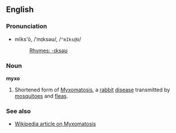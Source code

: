 ==English==
===Pronunciation===
*mĭks'ō, /ˈmɪksəʊ/, /<tt>"mIks@U</tt>/
*:[[Rhymes:English:-ɪksəʊ|Rhymes: -ɪksəʊ]]

===Noun===
'''myxo'''

# Shortened form of [[Myxomatosis]], a [[rabbit]] [[disease]] transmitted by [[mosquito]]es and [[flea]]s.

===See also===
*[[w:Myxomatosis|Wikipedia article on Myxomatosis]]